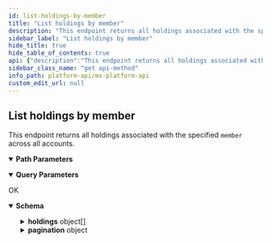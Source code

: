 ```yaml
---
id: list-holdings-by-member
title: "List holdings by member"
description: "This endpoint returns all holdings associated with the specified `member` across all accounts."
sidebar_label: "List holdings by member"
hide_title: true
hide_table_of_contents: true
api: {"description":"This endpoint returns all holdings associated with the specified `member` across all accounts.","operationId":"listHoldingsByMember","parameters":[{"description":"Filter holdings from this date.","example":"2015-09-20","in":"query","name":"from_date","schema":{"type":"string"}},{"description":"The unique id for a `member`.","example":"MBR-7c6f361b-e582-15b6-60c0-358f12466b4b","in":"path","name":"member_guid","required":true,"schema":{"type":"string"}},{"description":"Specify current page.","example":1,"in":"query","name":"page","schema":{"type":"integer"}},{"description":"Specify records per page.","example":10,"in":"query","name":"records_per_page","schema":{"type":"integer"}},{"description":"Filter holdings to this date.","example":"2019-10-20","in":"query","name":"to_date","schema":{"type":"string"}},{"description":"The unique id for a `user`.","example":"USR-fa7537f3-48aa-a683-a02a-b18940482f54","in":"path","name":"user_guid","required":true,"schema":{"type":"string"}}],"responses":{"200":{"content":{"application/vnd.mx.api.v1+json":{"schema":{"properties":{"holdings":{"items":{"properties":{"account_guid":{"example":"ACT-06d7f44b-caae-0f6e-1384-01f52e75dcb1","nullable":true,"type":"string"},"cost_basis":{"example":827,"nullable":true,"type":"number"},"created_at":{"example":"2015-04-13T18:01:23.000Z","nullable":true,"type":"string"},"currency_code":{"example":"USD","nullable":true,"type":"string"},"cusip":{"example":"18383M878","nullable":true,"type":"string"},"daily_change":{"example":2.5,"nullable":true,"type":"number"},"description":{"example":"Guggenheim Defensive Equity ETF","nullable":true,"type":"string"},"guid":{"example":"HOL-d65683e8-9eab-26bb-bcfd-ced159c9abe2","nullable":true,"type":"string"},"holding_type":{"example":"MONEY_MARKET","nullable":true,"type":"string"},"holding_type_id":{"example":1,"nullable":true,"type":"integer"},"id":{"example":"ID-123","nullable":true,"type":"string"},"market_value":{"example":989.5,"nullable":true,"type":"number"},"member_guid":{"example":"MBR-d65683e8-9eab-26bb-bcfd-ced159c9abe","nullable":true,"type":"string"},"metadata":{"example":"metadata","nullable":true,"type":"string"},"purchase_price":{"example":26.3,"nullable":true,"type":"number"},"shares":{"example":6,"nullable":true,"type":"number"},"symbol":{"example":"DEF","nullable":true,"type":"string"},"updated_at":{"example":"2015-04-13T18:01:23.000Z","nullable":true,"type":"string"},"user_guid":{"example":"USR-743e5d7f-1116-28fa-5de1-d3ba02e41d8d","nullable":true,"type":"string"}},"type":"object"},"type":"array"},"pagination":{"properties":{"current_page":{"example":1,"type":"integer"},"per_page":{"example":25,"type":"integer"},"total_entries":{"example":1,"type":"integer"},"total_pages":{"example":1,"type":"integer"}},"type":"object"}},"type":"object"}}},"description":"OK"}},"tags":["users"],"method":"get","path":"/users/{user_guid}/members/{member_guid}/holdings","servers":[{"url":"https://api.mx.com"},{"url":"https://int-api.mx.com"}],"security":[{"basicAuth":[]}],"securitySchemes":{"basicAuth":{"scheme":"basic","type":"http"}},"info":{"contact":{"name":"MX Platform API","url":"https://www.mx.com/products/platform-api"},"description":"The MX Platform API is a powerful, fully-featured API designed to make aggregating and enhancing financial data easy and reliable. It can seamlessly connect your app or website to tens of thousands of financial institutions.","title":"MX Platform API","version":"0.1.0"},"postman":{"name":"List holdings by member","description":{"content":"This endpoint returns all holdings associated with the specified `member` across all accounts.","type":"text/plain"},"url":{"path":["users",":user_guid","members",":member_guid","holdings"],"host":["{{baseUrl}}"],"query":[{"disabled":false,"description":{"content":"Filter holdings from this date.","type":"text/plain"},"key":"from_date","value":""},{"disabled":false,"description":{"content":"Specify current page.","type":"text/plain"},"key":"page","value":""},{"disabled":false,"description":{"content":"Specify records per page.","type":"text/plain"},"key":"records_per_page","value":""},{"disabled":false,"description":{"content":"Filter holdings to this date.","type":"text/plain"},"key":"to_date","value":""}],"variable":[{"disabled":false,"description":{"content":"(Required) The unique id for a `member`.","type":"text/plain"},"type":"any","value":"","key":"member_guid"},{"disabled":false,"description":{"content":"(Required) The unique id for a `user`.","type":"text/plain"},"type":"any","value":"","key":"user_guid"}]},"header":[{"key":"Accept","value":"application/vnd.mx.api.v1+json"}],"method":"GET"}}
sidebar_class_name: "get api-method"
info_path: platform-api/mx-platform-api
custom_edit_url: null
---
```



## List holdings by member



This endpoint returns all holdings associated with the specified `member` across all accounts.

<details style={{"marginBottom":"1rem"}} data-collapsed={false} open={true}><summary style={{}}><strong>Path Parameters</strong></summary><div><ul><ParamsItem className={"paramsItem"} param={{"description":"The unique id for a `member`.","example":"MBR-7c6f361b-e582-15b6-60c0-358f12466b4b","in":"path","name":"member_guid","required":true,"schema":{"type":"string"}}}></ParamsItem><ParamsItem className={"paramsItem"} param={{"description":"The unique id for a `user`.","example":"USR-fa7537f3-48aa-a683-a02a-b18940482f54","in":"path","name":"user_guid","required":true,"schema":{"type":"string"}}}></ParamsItem></ul></div></details><details style={{"marginBottom":"1rem"}} data-collapsed={false} open={true}><summary style={{}}><strong>Query Parameters</strong></summary><div><ul><ParamsItem className={"paramsItem"} param={{"description":"Filter holdings from this date.","example":"2015-09-20","in":"query","name":"from_date","schema":{"type":"string"}}}></ParamsItem><ParamsItem className={"paramsItem"} param={{"description":"Specify current page.","example":1,"in":"query","name":"page","schema":{"type":"integer"}}}></ParamsItem><ParamsItem className={"paramsItem"} param={{"description":"Specify records per page.","example":10,"in":"query","name":"records_per_page","schema":{"type":"integer"}}}></ParamsItem><ParamsItem className={"paramsItem"} param={{"description":"Filter holdings to this date.","example":"2019-10-20","in":"query","name":"to_date","schema":{"type":"string"}}}></ParamsItem></ul></div></details><div><ApiTabs><TabItem label={"200"} value={"200"}><div>

OK

</div><div><MimeTabs schemaType={"response"}><TabItem label={"application/vnd.mx.api.v1+json"} value={"application/vnd.mx.api.v1+json"}><SchemaTabs><TabItem label={"Schema"} value={"Schema"}><details style={{}} data-collapsed={false} open={true}><summary style={{"textAlign":"left"}}><strong>Schema</strong></summary><div style={{"textAlign":"left","marginLeft":"1rem"}}></div><ul style={{"marginLeft":"1rem"}}><SchemaItem collapsible={true} className={"schemaItem"}><details style={{}}><summary style={{}}><strong>holdings</strong><span style={{"opacity":"0.6"}}> object[]</span></summary><div style={{"marginLeft":"1rem"}}><li><div style={{"fontSize":"var(--ifm-code-font-size)","opacity":"0.6","marginLeft":"-.5rem","paddingBottom":".5rem"}}>Array [</div></li><SchemaItem collapsible={false} name={"account_guid"} required={false} schemaName={"string"} qualifierMessage={undefined} schema={{"example":"ACT-06d7f44b-caae-0f6e-1384-01f52e75dcb1","nullable":true,"type":"string"}}></SchemaItem><SchemaItem collapsible={false} name={"cost_basis"} required={false} schemaName={"number"} qualifierMessage={undefined} schema={{"example":827,"nullable":true,"type":"number"}}></SchemaItem><SchemaItem collapsible={false} name={"created_at"} required={false} schemaName={"string"} qualifierMessage={undefined} schema={{"example":"2015-04-13T18:01:23.000Z","nullable":true,"type":"string"}}></SchemaItem><SchemaItem collapsible={false} name={"currency_code"} required={false} schemaName={"string"} qualifierMessage={undefined} schema={{"example":"USD","nullable":true,"type":"string"}}></SchemaItem><SchemaItem collapsible={false} name={"cusip"} required={false} schemaName={"string"} qualifierMessage={undefined} schema={{"example":"18383M878","nullable":true,"type":"string"}}></SchemaItem><SchemaItem collapsible={false} name={"daily_change"} required={false} schemaName={"number"} qualifierMessage={undefined} schema={{"example":2.5,"nullable":true,"type":"number"}}></SchemaItem><SchemaItem collapsible={false} name={"description"} required={false} schemaName={"string"} qualifierMessage={undefined} schema={{"example":"Guggenheim Defensive Equity ETF","nullable":true,"type":"string"}}></SchemaItem><SchemaItem collapsible={false} name={"guid"} required={false} schemaName={"string"} qualifierMessage={undefined} schema={{"example":"HOL-d65683e8-9eab-26bb-bcfd-ced159c9abe2","nullable":true,"type":"string"}}></SchemaItem><SchemaItem collapsible={false} name={"holding_type"} required={false} schemaName={"string"} qualifierMessage={undefined} schema={{"example":"MONEY_MARKET","nullable":true,"type":"string"}}></SchemaItem><SchemaItem collapsible={false} name={"holding_type_id"} required={false} schemaName={"integer"} qualifierMessage={undefined} schema={{"example":1,"nullable":true,"type":"integer"}}></SchemaItem><SchemaItem collapsible={false} name={"id"} required={false} schemaName={"string"} qualifierMessage={undefined} schema={{"example":"ID-123","nullable":true,"type":"string"}}></SchemaItem><SchemaItem collapsible={false} name={"market_value"} required={false} schemaName={"number"} qualifierMessage={undefined} schema={{"example":989.5,"nullable":true,"type":"number"}}></SchemaItem><SchemaItem collapsible={false} name={"member_guid"} required={false} schemaName={"string"} qualifierMessage={undefined} schema={{"example":"MBR-d65683e8-9eab-26bb-bcfd-ced159c9abe","nullable":true,"type":"string"}}></SchemaItem><SchemaItem collapsible={false} name={"metadata"} required={false} schemaName={"string"} qualifierMessage={undefined} schema={{"example":"metadata","nullable":true,"type":"string"}}></SchemaItem><SchemaItem collapsible={false} name={"purchase_price"} required={false} schemaName={"number"} qualifierMessage={undefined} schema={{"example":26.3,"nullable":true,"type":"number"}}></SchemaItem><SchemaItem collapsible={false} name={"shares"} required={false} schemaName={"number"} qualifierMessage={undefined} schema={{"example":6,"nullable":true,"type":"number"}}></SchemaItem><SchemaItem collapsible={false} name={"symbol"} required={false} schemaName={"string"} qualifierMessage={undefined} schema={{"example":"DEF","nullable":true,"type":"string"}}></SchemaItem><SchemaItem collapsible={false} name={"updated_at"} required={false} schemaName={"string"} qualifierMessage={undefined} schema={{"example":"2015-04-13T18:01:23.000Z","nullable":true,"type":"string"}}></SchemaItem><SchemaItem collapsible={false} name={"user_guid"} required={false} schemaName={"string"} qualifierMessage={undefined} schema={{"example":"USR-743e5d7f-1116-28fa-5de1-d3ba02e41d8d","nullable":true,"type":"string"}}></SchemaItem><li><div style={{"fontSize":"var(--ifm-code-font-size)","opacity":"0.6","marginLeft":"-.5rem"}}>]</div></li></div></details></SchemaItem><SchemaItem collapsible={true} className={"schemaItem"}><details style={{}}><summary style={{}}><strong>pagination</strong><span style={{"opacity":"0.6"}}> object</span></summary><div style={{"marginLeft":"1rem"}}><SchemaItem collapsible={false} name={"current_page"} required={false} schemaName={"integer"} qualifierMessage={undefined} schema={{"example":1,"type":"integer"}}></SchemaItem><SchemaItem collapsible={false} name={"per_page"} required={false} schemaName={"integer"} qualifierMessage={undefined} schema={{"example":25,"type":"integer"}}></SchemaItem><SchemaItem collapsible={false} name={"total_entries"} required={false} schemaName={"integer"} qualifierMessage={undefined} schema={{"example":1,"type":"integer"}}></SchemaItem><SchemaItem collapsible={false} name={"total_pages"} required={false} schemaName={"integer"} qualifierMessage={undefined} schema={{"example":1,"type":"integer"}}></SchemaItem></div></details></SchemaItem></ul></details></TabItem><TabItem label={"Example (from schema)"} value={"Example (from schema)"}><ResponseSamples responseExample={"{\n  \"holdings\": [\n    {\n      \"account_guid\": \"ACT-06d7f44b-caae-0f6e-1384-01f52e75dcb1\",\n      \"cost_basis\": 827,\n      \"created_at\": \"2015-04-13T18:01:23.000Z\",\n      \"currency_code\": \"USD\",\n      \"cusip\": \"18383M878\",\n      \"daily_change\": 2.5,\n      \"description\": \"Guggenheim Defensive Equity ETF\",\n      \"guid\": \"HOL-d65683e8-9eab-26bb-bcfd-ced159c9abe2\",\n      \"holding_type\": \"MONEY_MARKET\",\n      \"holding_type_id\": 1,\n      \"id\": \"ID-123\",\n      \"market_value\": 989.5,\n      \"member_guid\": \"MBR-d65683e8-9eab-26bb-bcfd-ced159c9abe\",\n      \"metadata\": \"metadata\",\n      \"purchase_price\": 26.3,\n      \"shares\": 6,\n      \"symbol\": \"DEF\",\n      \"updated_at\": \"2015-04-13T18:01:23.000Z\",\n      \"user_guid\": \"USR-743e5d7f-1116-28fa-5de1-d3ba02e41d8d\"\n    }\n  ],\n  \"pagination\": {\n    \"current_page\": 1,\n    \"per_page\": 25,\n    \"total_entries\": 1,\n    \"total_pages\": 1\n  }\n}"} language={"json"}></ResponseSamples></TabItem></SchemaTabs></TabItem></MimeTabs></div></TabItem></ApiTabs></div>
      